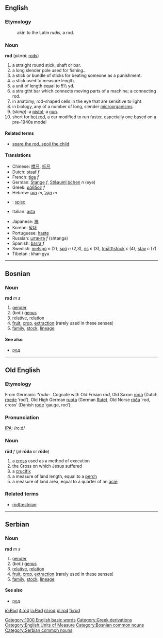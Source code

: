 ==English==

===Etymology===
:akin to the Latin ''rudis'', a rod.

===Noun===
'''rod'''  (''plural:'' [[rods]])
#a straight round stick, shaft or bar. 
#a long slender pole used for fishing.. 
#a stick or bundle of sticks for beating someone as a punishment.
#a stick used to measure length.
#a unit of length equal to 5½ yd.
#a straigtht bar which connects moving parts of a machine; a connecting rod.
#in anatomy, rod-shaped cells in the eye that are sensitive to light.
#in biology, any of a number of long, slender [[microorganism]]s.
#(''slang''): a [[pistol]]; a [[gun]].
#short for [[hot rod]], a car modified to run faster, especially one based on a pre-1940s model

====Related terms====
*[[spare the rod, spoil the child]]

====Translations====
{{top}}
*Chinese: [[標尺]], [[标尺]]
*Dutch: [[staaf]] ''f''
*French: [[tige]] ''f''
*German: [[Stange]] ''f'', [[St&auml;bchen]] ''n'' (eye)
*Greek: [[ράβδος]] ''f''
*Hebrew: [[מוט|מוֹט]] ''m'', [[מקל|מַקֵּל]] ''m''
* {{io}} : [[spiso]]
*Italian: [[asta]]
{{mid}}
*Japanese: [[棒]]
*Korean: [[막대]]
*Portuguese: [[haste]]
*Russian: [[штанга]] ''f'' (shtanga)
*Spanish: [[barra]] ''f''
*Swedish: [[metspö]] ''n'' (2), [[spö]] ''n'' (2,3), [[ris]] ''n'' (3), [[måttstock|(mått)stock]] ''c'' (4), [[stav]] ''c'' (7)
*Tibetan :  khar-gyu
{{bottom}}

[[Category:1000 English basic words]]
[[Category:Greek derivations]]
[[Category:English:Units of Measure]]

----

==Bosnian==
===Noun===
'''rod''' ''m s''
#[[gender]]
#(''bot.'') [[genus]]
#[[relative]], [[relation]]
#[[fruit]], [[crop]], [[extraction]] (rarely used in these senses)
#[[family]], [[stock]], [[lineage]]
====See also====
*[[род]]
[[Category:Bosnian common nouns]]

----

==Old English==
===Etymology===
From Germanic ''*roda-''.  Cognate with Old Frisian ''rōd'', Old Saxon [[roda|rōda]] (Dutch [[roede]] ‘rod’), Old High German [[ruota]] (German [[Rute]]), Old Norse [[roða|róða]] ‘rod, cross’ (Danish [[rode]] ‘gauge, rod’).

===Pronunciation===
[[IPA]]: /ro:d/

===Noun===
'''rōd''' ''f'' (''pl'' '''rōda''' or '''rōde''')
# a [[cross]] used as a method of execution
# the Cross on which Jesus suffered
# a [[crucifix]]
# a measure of land length, equal to a [[perch]]
# a measure of land area, equal to a quarter of an [[acre]]

===Related terms===
*[[rodfæstnian|rōdfæstnian]]

----

==Serbian==
===Noun===
'''rod''' ''m s''
#[[gender]]
#(''bot.'') [[genus]]
#[[relative]], [[relation]]
#[[fruit]], [[crop]], [[extraction]] (rarely used in these senses)
#[[family]], [[stock]], [[lineage]]
====See also====
*[[род]]
[[Category:Serbian common nouns]]

[[io:Rod]]
[[it:rod]]
[[la:Rod]]
[[nl:rod]]
[[pl:rod]]
[[fi:rod]]